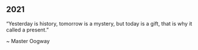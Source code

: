 ## 2021

“Yesterday is history, tomorrow is a mystery, but today is a gift, that is why it called a present.”

~ Master Oogway
